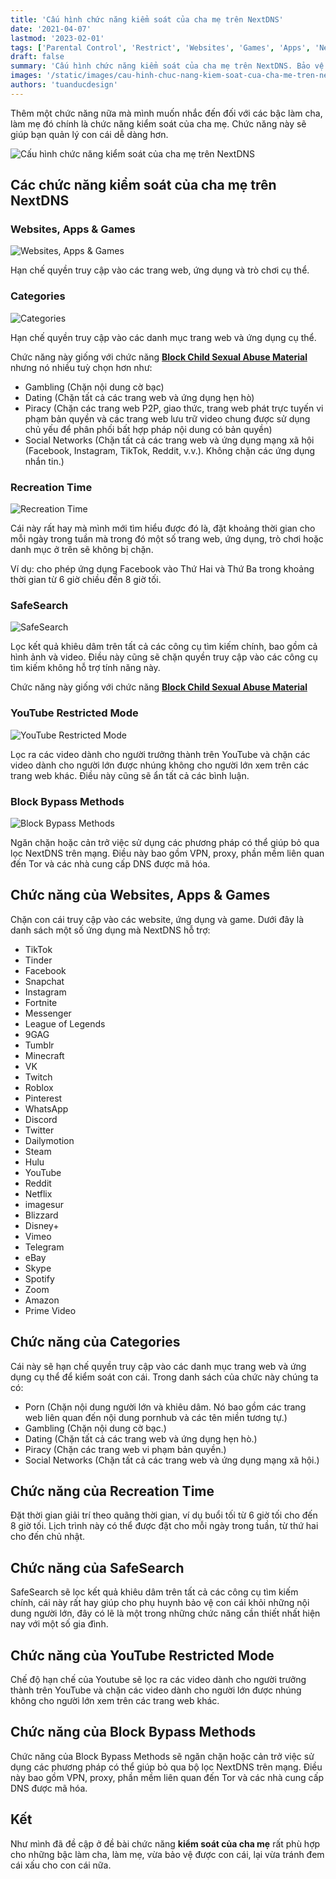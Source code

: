 ```yaml
---
title: 'Cấu hình chức năng kiểm soát của cha mẹ trên NextDNS'
date: '2021-04-07'
lastmod: '2023-02-01'
tags: ['Parental Control', 'Restrict', 'Websites', 'Games', 'Apps', 'NextDNS']
draft: false
summary: 'Cấu hình chức năng kiểm soát của cha mẹ trên NextDNS. Bảo vệ con cái của bạn dễ dàng hơn với các cấu hình từ cơ bản tới nâng cao.'
images: '/static/images/cau-hinh-chuc-nang-kiem-soat-cua-cha-me-tren-nextdns.png'
authors: 'tuanducdesign'
---
```


Thêm một chức năng nữa mà mình muốn nhắc đến đối với các bậc làm cha, làm mẹ đó chính là chức năng kiểm soát của cha mẹ. Chức năng này sẽ giúp bạn quản lý con cái dễ dàng hơn.

![Cấu hình chức năng kiểm soát của cha mẹ trên NextDNS](/static/images/cau-hinh-chuc-nang-kiem-soat-cua-cha-me-tren-nextdns.png)

## Các chức năng kiểm soát của cha mẹ trên NextDNS

### Websites, Apps & Games

![Websites, Apps & Games](/static/images/websites-apps-games.png)

Hạn chế quyền truy cập vào các trang web, ứng dụng và trò chơi cụ thể.

### Categories

![Categories](/static/images/categories.png)

Hạn chế quyền truy cập vào các danh mục trang web và ứng dụng cụ thể.

Chức năng này giống với chức năng **[Block Child Sexual Abuse Material](https://tuanducdesign.com/series/tim-hieu-va-kich-hoat-cac-chuc-nang-bao-mat-tren-nextdns/#block-child-sexual-abuse-material)** nhưng nó nhiều tuỳ chọn hơn như:

- Gambling (Chặn nội dung cờ bạc)
- Dating (Chặn tất cả các trang web và ứng dụng hẹn hò)
- Piracy (Chặn các trang web P2P, giao thức, trang web phát trực tuyến vi phạm bản quyền và các trang web lưu trữ video chung được sử dụng chủ yếu để phân phối bất hợp pháp nội dung có bản quyền)
- Social Networks (Chặn tất cả các trang web và ứng dụng mạng xã hội (Facebook, Instagram, TikTok, Reddit, v.v.). Không chặn các ứng dụng nhắn tin.)

### Recreation Time

![Recreation Time](/static/images/recreation-time.png)

Cái này rất hay mà mình mới tìm hiểu được đó là, đặt khoảng thời gian cho mỗi ngày trong tuần mà trong đó một số trang web, ứng dụng, trò chơi hoặc danh mục ở trên sẽ không bị chặn.

Ví dụ: cho phép ứng dụng Facebook vào Thứ Hai và Thứ Ba trong khoảng thời gian từ 6 giờ chiều đến 8 giờ tối.

### SafeSearch

![SafeSearch](/static/images/safesearch.png)

Lọc kết quả khiêu dâm trên tất cả các công cụ tìm kiếm chính, bao gồm cả hình ảnh và video. Điều này cũng sẽ chặn quyền truy cập vào các công cụ tìm kiếm không hỗ trợ tính năng này.

Chức năng này giống với chức năng **[Block Child Sexual Abuse Material](https://tuanducdesign.com/series/tim-hieu-va-kich-hoat-cac-chuc-nang-bao-mat-tren-nextdns/#block-child-sexual-abuse-material)**

### YouTube Restricted Mode

![YouTube Restricted Mode](/static/images/youtube-restricted-mode.png)

Lọc ra các video dành cho người trưởng thành trên YouTube và chặn các video dành cho người lớn được nhúng không cho người lớn xem trên các trang web khác. Điều này cũng sẽ ẩn tất cả các bình luận.

### Block Bypass Methods

![Block Bypass Methods](/static/images/block-bypass-methods.png)

Ngăn chặn hoặc cản trở việc sử dụng các phương pháp có thể giúp bỏ qua lọc NextDNS trên mạng. Điều này bao gồm VPN, proxy, phần mềm liên quan đến Tor và các nhà cung cấp DNS được mã hóa.

## Chức năng của Websites, Apps & Games

Chặn con cái truy cập vào các website, ứng dụng và game. Dưới đây là danh sách một số ứng dụng mà NextDNS hỗ trợ:

- TikTok
- Tinder
- Facebook
- Snapchat
- Instagram
- Fortnite
- Messenger
- League of Legends
- 9GAG
- Tumblr
- Minecraft
- VK
- Twitch
- Roblox
- Pinterest
- WhatsApp
- Discord
- Twitter
- Dailymotion
- Steam
- Hulu
- YouTube
- Reddit
- Netflix
- imagesur
- Blizzard
- Disney+
- Vimeo
- Telegram
- eBay
- Skype
- Spotify
- Zoom
- Amazon
- Prime Video

## Chức năng của Categories

Cái này sẽ hạn chế quyền truy cập vào các danh mục trang web và ứng dụng cụ thể để kiểm soát con cái. Trong danh sách của chức này chúng ta có:

- Porn (Chặn nội dung người lớn và khiêu dâm. Nó bao gồm các trang web liên quan đến nội dung pornhub và các tên miền tương tự.)
- Gambling (Chặn nội dung cờ bạc.)
- Dating (Chặn tất cả các trang web và ứng dụng hẹn hò.)
- Piracy (Chặn các trang web vi phạm bản quyền.)
- Social Networks (Chặn tất cả các trang web và ứng dụng mạng xã hội.)

## Chức năng của Recreation Time

Đặt thời gian giải trí theo quãng thời gian, ví dụ buổi tối từ 6 giờ tối cho đến 8 giờ tối. Lịch trình này có thể được đặt cho mỗi ngày trong tuần, từ thứ hai cho đến chủ nhật.

## Chức năng của SafeSearch

SafeSearch sẽ lọc kết quả khiêu dâm trên tất cả các công cụ tìm kiếm chính, cái này rất hay giúp cho phụ huynh bảo vệ con cái khỏi những nội dung người lớn, đây có lẽ là một trong những chức năng cần thiết nhất hiện nay với một số gia đình.

## Chức năng của YouTube Restricted Mode

Chế độ hạn chế của Youtube sẽ lọc ra các video dành cho người trưởng thành trên YouTube và chặn các video dành cho người lớn được nhúng không cho người lớn xem trên các trang web khác.

## Chức năng của Block Bypass Methods

Chức năng của Block Bypass Methods sẽ ngăn chặn hoặc cản trở việc sử dụng các phương pháp có thể giúp bỏ qua bộ lọc NextDNS trên mạng. Điều này bao gồm VPN, proxy, phần mềm liên quan đến Tor và các nhà cung cấp DNS được mã hóa.

## Kết

Như mình đã đề cập ở đề bài chức năng **kiểm soát của cha mẹ** rất phù hợp cho những bậc làm cha, làm mẹ, vừa bảo vệ được con cái, lại vừa tránh đem cái xấu cho con cái nữa.

